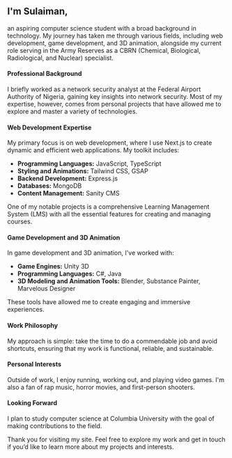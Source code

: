 ## I'm Sulaiman,

an aspiring computer science student with a broad background in technology. My journey has taken me through various fields, including web development, game development, and 3D animation, alongside my current role serving in the Army Reserves as a CBRN (Chemical, Biological, Radiological, and Nuclear) specialist.

#### Professional Background

I briefly worked as a network security analyst at the Federal Airport Authority of Nigeria, gaining key insights into network security. Most of my expertise, however, comes from personal projects that have allowed me to explore and master a variety of technologies.

#### Web Development Expertise

My primary focus is on web development, where I use Next.js to create dynamic and efficient web applications. My toolkit includes:

- **Programming Languages:** JavaScript, TypeScript
- **Styling and Animations:** Tailwind CSS, GSAP
- **Backend Development:** Express.js
- **Databases:** MongoDB
- **Content Management:** Sanity CMS

One of my notable projects is a comprehensive Learning Management System (LMS) with all the essential features for creating and managing courses.

#### Game Development and 3D Animation

In game development and 3D animation, I've worked with:

- **Game Engines:** Unity 3D
- **Programming Languages:** C#, Java
- **3D Modeling and Animation Tools:** Blender, Substance Painter, Marvelous Designer

These tools have allowed me to create engaging and immersive experiences.

#### Work Philosophy

My approach is simple: take the time to do a commendable job and avoid shortcuts, ensuring that my work is functional, reliable, and sustainable.

#### Personal Interests

Outside of work, I enjoy running, working out, and playing video games. I'm also a fan of rap music, horror movies, and first-person shooters.

#### Looking Forward

I plan to study computer science at Columbia University with the goal of making contributions to the field.

Thank you for visiting my site. Feel free to explore my work and get in touch if you’d like to learn more about my projects and interests.
